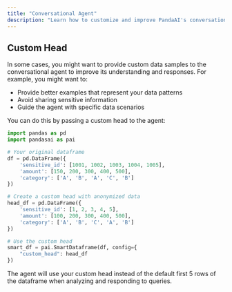 ```yaml
---
title: "Conversational Agent"
description: "Learn how to customize and improve PandaAI's conversational capabilities"
---
```


## Custom Head

In some cases, you might want to provide custom data samples to the conversational agent to improve its understanding and responses. For example, you might want to:
- Provide better examples that represent your data patterns
- Avoid sharing sensitive information
- Guide the agent with specific data scenarios

You can do this by passing a custom head to the agent:

```python
import pandas as pd
import pandasai as pai

# Your original dataframe
df = pd.DataFrame({
    'sensitive_id': [1001, 1002, 1003, 1004, 1005],
    'amount': [150, 200, 300, 400, 500],
    'category': ['A', 'B', 'A', 'C', 'B']
})

# Create a custom head with anonymized data
head_df = pd.DataFrame({
    'sensitive_id': [1, 2, 3, 4, 5],
    'amount': [100, 200, 300, 400, 500],
    'category': ['A', 'B', 'C', 'A', 'B']
})

# Use the custom head
smart_df = pai.SmartDataframe(df, config={
    "custom_head": head_df
})
```

The agent will use your custom head instead of the default first 5 rows of the dataframe when analyzing and responding to queries.
